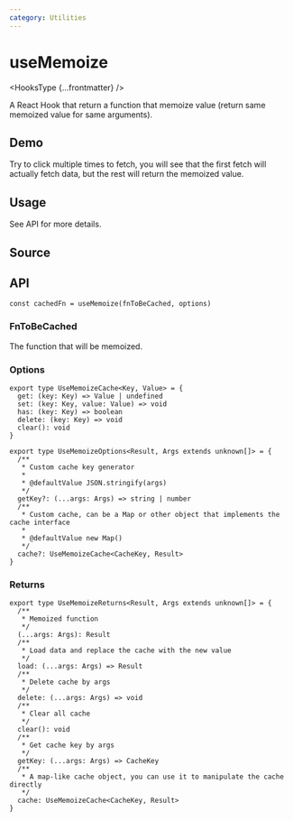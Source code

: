```yaml
---
category: Utilities
---
```


# useMemoize


<HooksType {...frontmatter} />

A React Hook that return a function that memoize value (return same memoized value for same arguments).

## Demo

Try to click multiple times to fetch, you will see that the first fetch will actually fetch data, but the rest will return the memoized value.


<App />

## Usage

See API for more details.

## Source


<Source />

## API

```tsx
const cachedFn = useMemoize(fnToBeCached, options)
```

### FnToBeCached

The function that will be memoized.

### Options

```tsx
export type UseMemoizeCache<Key, Value> = {
  get: (key: Key) => Value | undefined
  set: (key: Key, value: Value) => void
  has: (key: Key) => boolean
  delete: (key: Key) => void
  clear(): void
}

export type UseMemoizeOptions<Result, Args extends unknown[]> = {
  /**
   * Custom cache key generator
   *
   * @defaultValue JSON.stringify(args)
   */
  getKey?: (...args: Args) => string | number
  /**
   * Custom cache, can be a Map or other object that implements the cache interface
   *
   * @defaultValue new Map()
   */
  cache?: UseMemoizeCache<CacheKey, Result>
}
```

### Returns

```tsx
export type UseMemoizeReturns<Result, Args extends unknown[]> = {
  /**
   * Memoized function
   */
  (...args: Args): Result
  /**
   * Load data and replace the cache with the new value
   */
  load: (...args: Args) => Result
  /**
   * Delete cache by args
   */
  delete: (...args: Args) => void
  /**
   * Clear all cache
   */
  clear(): void
  /**
   * Get cache key by args
   */
  getKey: (...args: Args) => CacheKey
  /**
   * A map-like cache object, you can use it to manipulate the cache directly
   */
  cache: UseMemoizeCache<CacheKey, Result>
}
```
